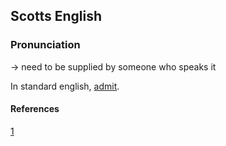 ==Scotts English==
===Pronunciation===
-> need to be supplied by someone who speaks it

In standard english, [[admit]].

====References====
[http://www.mudcat.org/scots/index.cfm]